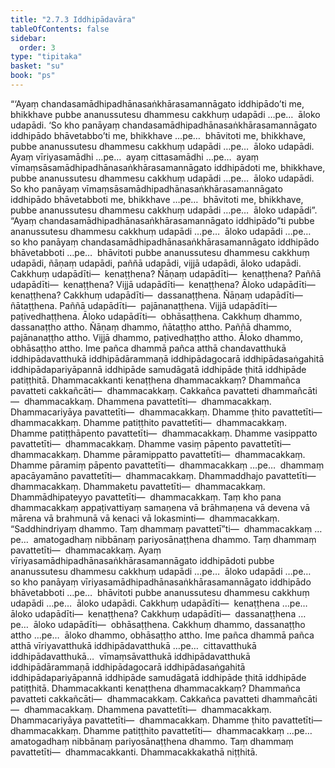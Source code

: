 ```yaml
---
title: "2.7.3 Iddhipādavāra"
tableOfContents: false
sidebar:
  order: 3
type: "tipitaka"
basket: "su"
book: "ps"
---
```



<DynamicBreadcrumb />

<Division number="42" book="ps" bookNo="26" page="46">

<Paragraph number="1643" book="ps">
“‘Ayaṃ chandasamādhipadhānasaṅkhārasamannāgato iddhipādo’ti me, bhikkhave pubbe ananussutesu dhammesu cakkhuṃ udapādi …pe…  āloko udapādi. ‘So kho panāyaṃ chandasamādhipadhānasaṅkhārasamannāgato iddhipādo bhāvetabbo’ti me, bhikkhave …pe…  bhāvitoti me, bhikkhave, pubbe ananussutesu dhammesu cakkhuṃ udapādi …pe…  āloko udapādi.
</Paragraph>

<Paragraph number="1644" book="ps">
Ayaṃ vīriyasamādhi …pe…  ayaṃ cittasamādhi …pe…  ayaṃ vīmaṃsāsamādhipadhānasaṅkhārasamannāgato iddhipādoti me, bhikkhave, pubbe ananussutesu dhammesu cakkhuṃ udapādi …pe…  āloko udapādi. So kho panāyaṃ vīmaṃsāsamādhipadhānasaṅkhārasamannāgato iddhipādo bhāvetabboti me, bhikkhave …pe…  bhāvitoti me, bhikkhave, pubbe ananussutesu dhammesu cakkhuṃ udapādi …pe…  āloko udapādi”.
</Paragraph>

<Paragraph number="1645" book="ps">
“Ayaṃ chandasamādhipadhānasaṅkhārasamannāgato iddhipādo”ti pubbe ananussutesu dhammesu cakkhuṃ udapādi …pe…  āloko udapādi …pe…  so kho panāyaṃ chandasamādhipadhānasaṅkhārasamannāgato iddhipādo bhāvetabboti …pe…  bhāvitoti pubbe ananussutesu dhammesu cakkhuṃ udapādi, ñāṇaṃ udapādi, paññā udapādi, vijjā udapādi, āloko udapādi.
</Paragraph>

<Paragraph number="1646" book="ps">
Cakkhuṃ udapādīti—  kenaṭṭhena? Ñāṇaṃ udapādīti—  kenaṭṭhena? Paññā udapādīti—  kenaṭṭhena? Vijjā udapādīti—  kenaṭṭhena? Āloko udapādīti—  kenaṭṭhena? <Emphasis>Cakkhuṃ udapādī</Emphasis>ti—  dassanaṭṭhena. <Emphasis>Ñāṇaṃ udapādī</Emphasis>ti—  ñātaṭṭhena. <Emphasis>Paññā</Emphasis> <Emphasis>udapādī</Emphasis>ti—  pajānanaṭṭhena. <Emphasis>Vijjā udapādī</Emphasis>ti—  paṭivedhaṭṭhena. <Emphasis>Āloko udapādī</Emphasis>ti—  obhāsaṭṭhena.
</Paragraph>

<Paragraph number="1647" book="ps">
Cakkhuṃ dhammo, dassanaṭṭho attho. Ñāṇaṃ dhammo, ñātaṭṭho attho. Paññā dhammo, pajānanaṭṭho attho. Vijjā dhammo, paṭivedhaṭṭho attho. Āloko dhammo, obhāsaṭṭho attho. Ime pañca dhammā pañca atthā chandavatthukā iddhipādavatthukā iddhipādārammaṇā iddhipādagocarā iddhipādasaṅgahitā iddhipādapariyāpannā iddhipāde samudāgatā iddhipāde ṭhitā iddhipāde patiṭṭhitā.
</Paragraph>

<Paragraph number="1648" book="ps">
<Emphasis>Dhammacakkan</Emphasis>ti kenaṭṭhena dhammacakkaṃ? Dhammañca pavatteti cakkañcāti—  dhammacakkaṃ. Cakkañca pavatteti dhammañcāti—  dhammacakkaṃ. Dhammena pavattetīti—  dhammacakkaṃ. Dhammacariyāya pavattetīti—  dhammacakkaṃ. Dhamme ṭhito pavattetīti—  dhammacakkaṃ. Dhamme patiṭṭhito pavattetīti—  dhammacakkaṃ. Dhamme patiṭṭhāpento pavattetīti—  dhammacakkaṃ. Dhamme vasippatto pavattetīti—  dhammacakkaṃ. Dhamme vasiṃ pāpento pavattetīti—  dhammacakkaṃ. Dhamme pāramippatto pavattetīti—  dhammacakkaṃ. Dhamme pāramiṃ pāpento pavattetīti—  dhammacakkaṃ …pe…  dhammaṃ apacāyamāno pavattetīti—  dhammacakkaṃ. Dhammaddhajo pavattetīti—  dhammacakkaṃ. Dhammaketu pavattetīti—  dhammacakkaṃ. Dhammādhipateyyo pavattetīti—  dhammacakkaṃ. Taṃ kho pana dhammacakkaṃ appaṭivattiyaṃ samaṇena vā brāhmaṇena vā devena vā mārena vā brahmunā vā kenaci vā lokasminti—  dhammacakkaṃ.
</Paragraph>

<Paragraph number="1649" book="ps">
“Saddhindriyaṃ dhammo. Taṃ dhammaṃ pavattetī”ti—  dhammacakkaṃ …pe…  amatogadhaṃ nibbānaṃ pariyosānaṭṭhena dhammo. Taṃ dhammaṃ pavattetīti—  dhammacakkaṃ.
</Paragraph>

<Paragraph number="1650" book="ps">
Ayaṃ vīriyasamādhipadhānasaṅkhārasamannāgato iddhipādoti pubbe ananussutesu dhammesu cakkhuṃ udapādi …pe…  āloko udapādi …pe…  so kho panāyaṃ vīriyasamādhipadhānasaṅkhārasamannāgato iddhipādo bhāvetabboti …pe…  bhāvitoti pubbe ananussutesu dhammesu cakkhuṃ udapādi …pe…  āloko udapādi.
</Paragraph>

<Paragraph number="1651" book="ps">
Cakkhuṃ udapādīti—  kenaṭṭhena …pe…  āloko udapādīti—  kenaṭṭhena? <Emphasis>Cakkhuṃ udapādī</Emphasis>ti—  dassanaṭṭhena …pe…  <Emphasis>āloko udapādī</Emphasis>ti—  obhāsaṭṭhena.
</Paragraph>

<Paragraph number="1652" book="ps">
Cakkhuṃ dhammo, dassanaṭṭho attho …pe…  āloko dhammo, obhāsaṭṭho attho. Ime pañca dhammā pañca atthā vīriyavatthukā iddhipādavatthukā …pe…  cittavatthukā iddhipādavatthukā…  vīmaṃsāvatthukā iddhipādavatthukā iddhipādārammaṇā iddhipādagocarā iddhipādasaṅgahitā iddhipādapariyāpannā iddhipāde samudāgatā iddhipāde ṭhitā iddhipāde patiṭṭhitā.
</Paragraph>

<Paragraph number="1653" book="ps">
<Emphasis>Dhammacakkan</Emphasis>ti kenaṭṭhena dhammacakkaṃ? Dhammañca pavatteti cakkañcāti—  dhammacakkaṃ. Cakkañca pavatteti dhammañcāti—  dhammacakkaṃ. Dhammena pavattetīti—  dhammacakkaṃ. Dhammacariyāya pavattetīti—  dhammacakkaṃ. Dhamme ṭhito pavattetīti—  dhammacakkaṃ. Dhamme patiṭṭhito pavattetīti—  dhammacakkaṃ …pe…  amatogadhaṃ nibbānaṃ pariyosānaṭṭhena dhammo. Taṃ dhammaṃ pavattetīti—  dhammacakkanti.

</Paragraph>
</Division>

<Paragraph number="1654" type="center" book="ps">
Dhammacakkakathā niṭṭhitā.
</Paragraph>